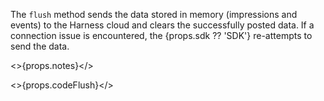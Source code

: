 The `flush` method sends the data stored in memory (impressions and events) to the Harness cloud and clears the successfully posted data. If a connection issue is encountered, the {props.sdk ?? 'SDK'} re-attempts to send the data.

<>{props.notes}</>

<>{props.codeFlush}</>